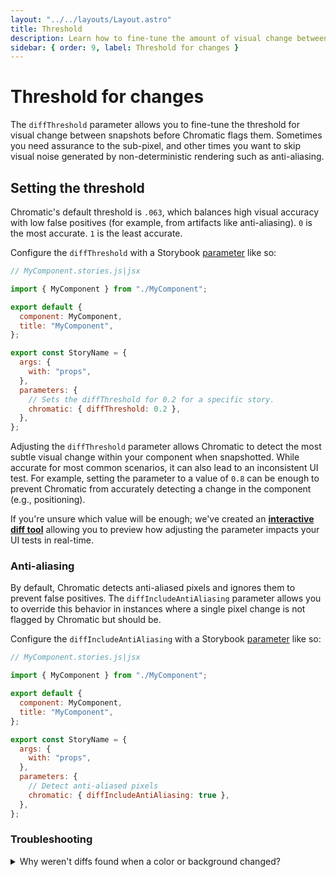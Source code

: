 ```yaml
---
layout: "../../layouts/Layout.astro"
title: Threshold
description: Learn how to fine-tune the amount of visual change between snapshots before they get marked as changes
sidebar: { order: 9, label: Threshold for changes }
---
```



# Threshold for changes

The `diffThreshold` parameter allows you to fine-tune the threshold for visual change between snapshots before Chromatic flags them. Sometimes you need assurance to the sub-pixel, and other times you want to skip visual noise generated by non-deterministic rendering such as anti-aliasing.

## Setting the threshold

Chromatic's default threshold is `.063`, which balances high visual accuracy with low false positives (for example, from artifacts like anti-aliasing). `0` is the most accurate. `1` is the least accurate.

Configure the `diffThreshold` with a Storybook [parameter](https://storybook.js.org/docs/react/writing-stories/parameters#story-parameters) like so:

<ParamsCallout name="diffThreshold" />

```js
// MyComponent.stories.js|jsx

import { MyComponent } from "./MyComponent";

export default {
  component: MyComponent,
  title: "MyComponent",
};

export const StoryName = {
  args: {
    with: "props",
  },
  parameters: {
    // Sets the diffThreshold for 0.2 for a specific story.
    chromatic: { diffThreshold: 0.2 },
  },
};
```

Adjusting the `diffThreshold` parameter allows Chromatic to detect the most subtle visual change within your component when snapshotted. While accurate for most common scenarios, it can also lead to an inconsistent UI test. For example, setting the parameter to a value of `0.8` can be enough to prevent Chromatic from accurately detecting a change in the component (e.g., positioning).

If you're unsure which value will be enough; we've created an [**interactive diff tool**](https://6262c53f521620003ac2ff49-ukmsdlppcb.chromatic.com/?path=/story/stories-diff-threshold-check--test-yours-out) allowing you to preview how adjusting the parameter impacts your UI tests in real-time.

### Anti-aliasing

By default, Chromatic detects anti-aliased pixels and ignores them to prevent false positives. The `diffIncludeAntiAliasing` parameter allows you to override this behavior in instances where a single pixel change is not flagged by Chromatic but should be.

Configure the `diffIncludeAntiAliasing` with a Storybook [parameter](https://storybook.js.org/docs/react/writing-stories/parameters#story-parameters) like so:

<ParamsCallout name="diffIncludeAntiAliasing" />

```js
// MyComponent.stories.js|jsx

import { MyComponent } from "./MyComponent";

export default {
  component: MyComponent,
  title: "MyComponent",
};

export const StoryName = {
  args: {
    with: "props",
  },
  parameters: {
    // Detect anti-aliased pixels
    chromatic: { diffIncludeAntiAliasing: true },
  },
};
```

### Troubleshooting

<details>
<summary>Why weren't diffs found when a color or background changed?</summary>

Chromatic uses a threshold to determine how much needs to visually change between snapshots before they get flagged as changes. This prevents false positives due to anti-aliasing and other non-deterministic rendering artifacts.

But our default threshold may result in subtle changes being missed. For instance, nuanced changes to the shade of gray of a background. In this case, you may want to adjust the `diffThreshold` to be more accurate (lower value).

Find the right threshold for your UI using our [**interactive diff tool**](https://6262c53f521620003ac2ff49-ukmsdlppcb.chromatic.com/?path=/story/stories-diff-threshold-check--test-yours-out).

</details>
